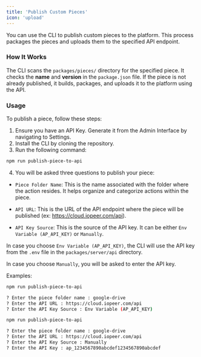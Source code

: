 ```yaml
---
title: 'Publish Custom Pieces'
icon: 'upload'
---
```


You can use the CLI to publish custom pieces to the platform. This process packages the pieces and uploads them to the specified API endpoint.

### How It Works

The CLI scans the `packages/pieces/` directory for the specified piece. It checks the **name** and **version** in the `package.json` file. If the piece is not already published, it builds, packages, and uploads it to the platform using the API.

### Usage

To publish a piece, follow these steps:

1. Ensure you have an API Key. Generate it from the Admin Interface by navigating to Settings.
2. Install the CLI by cloning the repository.
3. Run the following command:

```bash
npm run publish-piece-to-api
```

4. You will be asked three questions to publish your piece:

  - `Piece Folder Name`: This is the name associated with the folder where the action resides. It helps organize and categorize actions within the piece.

  - `API URL`: This is the URL of the API endpoint where the piece will be published (ex: https://cloud.iopeer.com/api).

  - `API Key Source`: This is the source of the API key. It can be either `Env Variable (AP_API_KEY)` or `Manually`.


In case you choose `Env Variable (AP_API_KEY)`, the CLI will use the API key from the `.env` file in the `packages/server/api` directory.

In case you choose `Manually`, you will be asked to enter the API key.


Examples:

```bash
npm run publish-piece-to-api

? Enter the piece folder name : google-drive
? Enter the API URL : https://cloud.iopeer.com/api
? Enter the API Key Source : Env Variable (AP_API_KEY)

```

```bash
npm run publish-piece-to-api

? Enter the piece folder name : google-drive
? Enter the API URL : https://cloud.iopeer.com/api
? Enter the API Key Source : Manually
? Enter the API Key : ap_1234567890abcdef1234567890abcdef

```